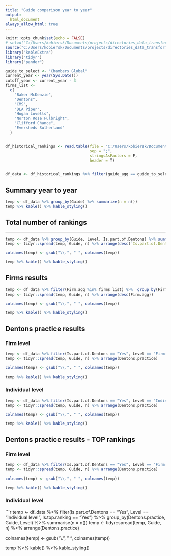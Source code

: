```yaml
---
title: "Guide comparison year to year"
output: 
  html_document
always_allow_html: true
---
```


```r
knitr::opts_chunk$set(echo = FALSE)
# setwd("C:/Users/kobiersk/Documents/projects/directories_data_transformation")
source("C:/Users/kobiersk/Documents/projects/directories_data_transformation/load_packages.R")
library("kableExtra")
library("tidyr")
library("pander")

guide_to_select <- "Chambers Global"
current_year <- year(Sys.Date())
cutoff_year <- current_year - 3
firms_list <-
  c(
    "Baker McKenzie",
    "Dentons",
    "CMS",
    "DLA Piper",
    "Hogan Lovells",
    "Norton Rose Fulbright",
    "Clifford Chance",
    "Eversheds Sutherland"
  )


df_historical_rankings <- read.table(file = "C:/Users/kobiersk/Documents/Directories/df_final_firm.csv", 
                                     sep = ";",
                                     stringsAsFactors = F,
                                     header = T)


df_data <- df_historical_rankings %>% filter(guide_agg == guide_to_select, Year.published >= cutoff_year)

```

## Summary year to year
```r
temp <- df_data %>% group_by(Guide) %>% summarize(n = n())
temp %>% kable() %>% kable_styling()
```

## Total number of rankings

-----------------------------------

```r
temp <- df_data %>% group_by(Guide, Level, Is.part.of.Dentons) %>% summarise(n = n())
temp <- tidyr::spread(temp, Guide, n) %>% arrange(desc(`Is.part.of.Dentons`))

colnames(temp) <- gsub("\\.", " ", colnames(temp))

temp %>% kable() %>% kable_styling()

```

## Firms results
```r
temp <- df_data %>% filter(Firm.agg %in% firms_list) %>%  group_by(Firm.agg, Guide, Level) %>% summarise(n = n())
temp <- tidyr::spread(temp, Guide, n) %>% arrange(desc(Firm.agg))

colnames(temp) <- gsub("\\.", " ", colnames(temp))

temp %>% kable() %>% kable_styling()

```


## Dentons practice results


### Firm level
```r
temp <- df_data %>% filter(Is.part.of.Dentons == "Yes", Level == "Firm level") %>%  group_by(Dentons.practice, Guide, Level) %>% summarise(n = n())
temp <- tidyr::spread(temp, Guide, n) %>% arrange(Dentons.practice)

colnames(temp) <- gsub("\\.", " ", colnames(temp))

temp %>% kable() %>% kable_styling()
```


### Individual level
```r
temp <- df_data %>% filter(Is.part.of.Dentons == "Yes", Level == "Individual level") %>%  group_by(Dentons.practice, Guide, Level) %>% summarise(n = n())
temp <- tidyr::spread(temp, Guide, n) %>% arrange(Dentons.practice)

colnames(temp) <- gsub("\\.", " ", colnames(temp))

temp %>% kable() %>% kable_styling()
```


## Dentons practice results - TOP rankings


### Firm level
```r
temp <- df_data %>% filter(Is.part.of.Dentons == "Yes", Level == "Firm level", Is.top.ranking == "Yes") %>%  group_by(Dentons.practice, Guide, Level) %>% summarise(n = n())
temp <- tidyr::spread(temp, Guide, n) %>% arrange(Dentons.practice)

colnames(temp) <- gsub("\\.", " ", colnames(temp))

temp %>% kable() %>% kable_styling()
```
### Individual level
```r
temp <- df_data %>% filter(Is.part.of.Dentons == "Yes", Level == "Individual level", Is.top.ranking == "Yes") %>%  group_by(Dentons.practice, Guide, Level) %>% summarise(n = n())
temp <- tidyr::spread(temp, Guide, n) %>% arrange(Dentons.practice)

colnames(temp) <- gsub("\\.", " ", colnames(temp))

temp %>% kable() %>% kable_styling()
